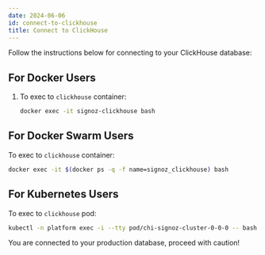 ```yaml
---
date: 2024-06-06
id: connect-to-clickhouse
title: Connect to ClickHouse
---
```



<SigNozCloud />

Follow the instructions below for connecting to your ClickHouse database:

## For Docker Users

1. To exec to `clickhouse` container:

    ```bash
    docker exec -it signoz-clickhouse bash
    ```

<CHClientWithOutput/>

## For Docker Swarm Users

To exec to `clickhouse` container:

```bash
docker exec -it $(docker ps -q -f name=signoz_clickhouse) bash
```

<CHClientWithOutput/>

## For Kubernetes Users

To exec to `clickhouse` pod:

```bash
kubectl -n platform exec -i --tty pod/chi-signoz-cluster-0-0-0 -- bash
```

<CHClientWithOutput/>

<Admonition type="warning" >
You are connected to your production database, proceed with caution!
</Admonition>